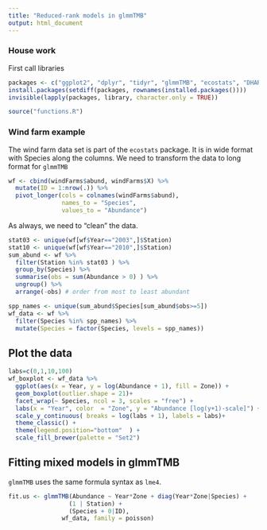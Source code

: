 ```yaml
---
title: "Reduced-rank models in glmmTMB"
output: html_document
---
```


### House work 

First call libraries
```r

packages <- c("ggplot2", "dplyr", "tidyr", "glmmTMB", "ecostats", "DHARMa")
install.packages(setdiff(packages, rownames(installed.packages()))) 
invisible(lapply(packages, library, character.only = TRUE))

source("functions.R")
```

### Wind farm example

The wind farm data set is part of the `ecostats` package. It is in wide format with Species along the columns. We need to transform the data to long format for `glmmTMB`

```r
wf <- cbind(windFarms$abund, windFarms$X) %>% 
  mutate(ID = 1:nrow(.)) %>% 
  pivot_longer(cols = colnames(windFarms$abund), 
               names_to = "Species",
               values_to = "Abundance")
```

As always, we need to "clean" the data.
```r
stat03 <- unique(wf[wf$Year=="2003",]$Station)
stat10 <- unique(wf[wf$Year=="2010",]$Station)
sum_abund <- wf %>%
  filter(Station %in% stat03 ) %>%
  group_by(Species) %>%
  summarise(obs = sum(Abundance > 0) ) %>% 
  ungroup() %>% 
  arrange(-obs) # order from most to least abundant

spp_names <- unique(sum_abund$Species[sum_abund$obs>=5])
wf_data <- wf %>% 
  filter(Species %in% spp_names) %>% 
  mutate(Species = factor(Species, levels = spp_names))
```

## Plot the data

```r
labs=c(0,1,10,100)
wf_boxplot <- wf_data %>% 
  ggplot(aes(x = Year, y = log(Abundance + 1), fill = Zone)) +
  geom_boxplot(outlier.shape = 21)+
  facet_wrap(~ Species, ncol = 3, scales = "free") +
  labs(x = "Year", color  = "Zone", y = "Abundance [log(y+1)-scale]") +
  scale_y_continuous( breaks = log(labs + 1), labels = labs)+
  theme_classic() +
  theme(legend.position="bottom"  ) +
  scale_fill_brewer(palette = "Set2")
```

## Fitting mixed models in glmmTMB

`glmmTMB` uses the same formula syntax as `lme4`.
```r
fit.us <- glmmTMB(Abundance ~ Year*Zone + diag(Year*Zone|Species) + 
                 (1 | Station) +
                 (Species + 0|ID),
               wf_data, family = poisson)
```
